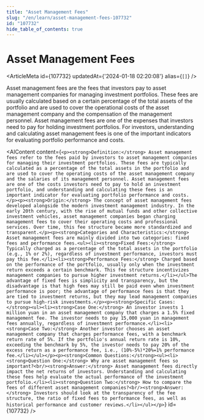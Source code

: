 ```yaml
---
title: "Asset Management Fees"
slug: "/en/learn/asset-management-fees-107732"
id: "107732"
hide_table_of_contents: true
---
```



# Asset Management Fees

<ArticleMeta id={107732} updatedAt={'2024-01-18 02:20:08'} alias={`[]`} />
<div className='border-solid border-b border-t-0 my-4 border-[var(--ifm-color-gray-300)]' />

Asset management fees are the fees that investors pay to asset management companies for managing investment portfolios. These fees are usually calculated based on a certain percentage of the total assets of the portfolio and are used to cover the operational costs of the asset management company and the compensation of the management personnel. Asset management fees are one of the expenses that investors need to pay for holding investment portfolios. For investors, understanding and calculating asset management fees is one of the important indicators for evaluating portfolio performance and costs.

<AIContent content={`<p><strong>Definition:</strong> Asset management fees refer to the fees paid by investors to asset management companies for managing their investment portfolios. These fees are typically calculated as a percentage of the total assets in the portfolio and are used to cover the operating costs of the asset management company and the salaries of its management personnel. Asset management fees are one of the costs investors need to pay to hold an investment portfolio, and understanding and calculating these fees is an important indicator for evaluating portfolio performance and costs.</p><p><strong>Origin:</strong> The concept of asset management fees developed alongside the modern investment management industry. In the early 20th century, with the rise of mutual funds and other collective investment vehicles, asset management companies began charging management fees to cover their operating costs and professional services. Over time, this fee structure became more standardized and transparent.</p><p><strong>Categories and Characteristics:</strong> Asset management fees are mainly divided into two categories: fixed fees and performance fees.<ul><li><strong>Fixed Fees:</strong> Typically charged as a percentage of the total assets in the portfolio (e.g., 1% or 2%), regardless of investment performance, investors must pay this fee.</li><li><strong>Performance Fees:</strong> Charged based on the performance of the portfolio, usually only when the investment return exceeds a certain benchmark. This fee structure incentivizes management companies to pursue higher investment returns.</li></ul>The advantage of fixed fees is simplicity and transparency, but the disadvantage is that high fees may still be paid even when investment performance is poor; the advantage of performance fees is that they are tied to investment returns, but they may lead management companies to pursue high-risk investments.</p><p><strong>Specific Cases:</strong><ul><li><strong>Case One:</strong> An investor invests 1 million yuan in an asset management company that charges a 1.5% fixed management fee. The investor needs to pay 15,000 yuan in management fees annually, regardless of investment performance.</li><li><strong>Case Two:</strong> Another investor chooses an asset management company that charges performance fees, with a benchmark return rate of 5%. If the portfolio's annual return rate is 10%, exceeding the benchmark by 5%, the investor needs to pay 20% of the excess return as a performance fee, i.e., (10%-5%)*20%=1% performance fee.</li></ul></p><p><strong>Common Questions:</strong><ul><li><strong>Question One:</strong> Why are asset management fees so important?<br/><strong>Answer:</strong> Asset management fees directly impact the net returns of investors. Understanding and calculating these fees help evaluate the actual performance of the investment portfolio.</li><li><strong>Question Two:</strong> How to compare the fees of different asset management companies?<br/><strong>Answer:</strong> Investors should look at the transparency of the fee structure, the ratio of fixed fees to performance fees, as well as historical performance and customer reviews.</li></ul></p>`} id={107732} />
